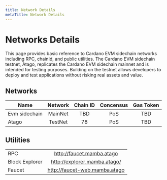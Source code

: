 ```yaml
---
title: Network Details
metaTitle: Network Details
---
```


# Networks Details

This page provides basic reference to Cardano EVM sidechain networks including RPC, chainId, and public utilities. The Cardano EVM sidechain testnet, Atago, replicates the Cardano EVM sidechain mainnet and is intended for testing purposes. Building on the testnet allows developers to deploy and test applications without risking real assets and value.

## Networks

| Name | Network | Chain ID  | Concensus | Gas Token |
| --- | :---: | :---: | :---: | :---: |
| Evm sidechain | MainNet | TBD | PoS | TBD |
| Atago | TestNet | 78 | PoS | TBD |

## Utilities

|  |  | 
| --- | :---: |
| RPC | http://faucet.mamba.atago |
| Block Explorer |http://explorer.mamba.atago/  |
| Faucet | http://faucet-web.mamba.atago  |
